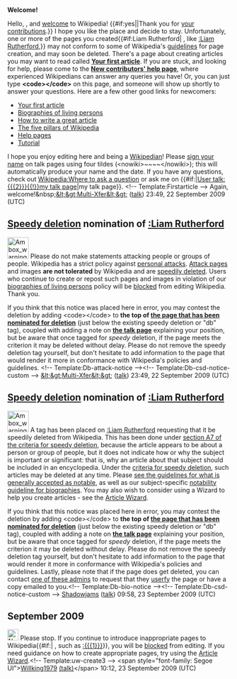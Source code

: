 <article id="24439732" title=User talk:Alexbanks22>
	<talkpage id="24439732" title="User talk:Alexbanks22">


'''Welcome!'''

Hello, {{BASEPAGENAME}}, and [[Wikipedia:Welcome, newcomers|welcome]] to Wikipedia! {{#if:yes||Thank you for [[Special:Contributions/{{PAGENAME}}|your contributions]].}} I hope you like the place and decide to stay. Unfortunately, one or more of the pages you created{{#if:Liam Rutherford| , like [[:Liam Rutherford]],}} may not conform to some of Wikipedia's [[Wikipedia:List of policies|guidelines]] for page creation, and may soon be deleted. 
{{Quote box
 | quote  = You may also wish to consider using a Wizard to help you create articles. See the [[Wikipedia:Article wizard2.0|Article Wizard]].'''''
 | source = Thank you.
 | width  = 20%
 | align  = right
}}
There's a page about creating articles you may want to read called '''[[Wikipedia:Your first article|Your first article]]'''. If you are stuck, and looking for help, please come to the '''[[Wikipedia:New contributors' help page|New contributors' help page]]''', where experienced Wikipedians can answer any queries you have! Or, you can just type '''&lt;code&gt;{{tl|helpme}}&lt;/code&gt;''' on this page, and someone will show up shortly to answer your questions. Here are a few other good links for newcomers:
* [[Wikipedia:Your first article|Your first article]]
* [[Wikipedia:BLP|Biographies of living persons]]
* [[Wikipedia:How to write a great article|How to write a great article]]
* [[Wikipedia:Five pillars|The five pillars of Wikipedia]]
* [[Help:Contents|Help pages]]
* [[Wikipedia:Tutorial|Tutorial]]
I hope you enjoy editing here and being a [[Wikipedia:Wikipedians|Wikipedian]]! Please [[Wikipedia:Sign your posts on talk pages|sign your name]] on talk pages using four tildes (&lt;nowiki&gt;~~~~&lt;/nowiki&gt;); this will automatically produce your name and the date. If you have any questions, check out [[Wikipedia:Where to ask a question]] or ask me on {{#if:|[[User talk:{{{2}}}{{!}}my talk page]]|my talk page}}. &lt;!-- Template:Firstarticle --&gt; Again, welcome!&amp;nbsp;[[User:Multixfer|&amp;lt;&amp;gt;Multi-Xfer&amp;lt;&amp;gt;]] ([[User talk:Multixfer|talk]]) 23:49, 22 September 2009 (UTC)
==[[Wikipedia:Criteria for speedy deletion|Speedy deletion]] nomination of [[:Liam Rutherford]]==
[[Image:Ambox warning_pn.svg|48px|left]] Please do not make statements attacking people or groups of people.  Wikipedia has a strict policy against [[Wikipedia:No personal attacks|personal attacks]]. [[Wikipedia:Attack_page|Attack pages]] and images '''are not tolerated''' by Wikipedia and are [[Wikipedia:Criteria for speedy deletion|speedily deleted]]. Users who continue to create or repost such pages and images in violation of our [[Wikipedia:Biographies of living persons|biographies of living persons]] policy will be [[Wikipedia:Blocking policy|blocked]] from editing Wikipedia. Thank you. 

If you think that this notice was placed here in error, you may contest the deletion by adding &lt;code&gt;{{tl|hangon}}&lt;/code&gt; to '''the top of [[:Liam Rutherford|the page that has been nominated for deletion]]''' (just below the existing speedy deletion or &quot;db&quot; tag), coupled with adding a note on '''[[Talk:Liam Rutherford|the talk page]]''' explaining your position, but be aware that once tagged for ''speedy'' deletion, if the page meets the criterion it may be deleted without delay. Please do not remove the speedy deletion tag yourself, but don't hesitate to add information to the page that would render it more in conformance with Wikipedia's policies and guidelines. &lt;!-- Template:Db-attack-notice --&gt;&lt;!-- Template:Db-csd-notice-custom --&gt; [[User:Multixfer|&amp;lt;&amp;gt;Multi-Xfer&amp;lt;&amp;gt;]] ([[User talk:Multixfer|talk]]) 23:49, 22 September 2009 (UTC)

==[[Wikipedia:Criteria for speedy deletion|Speedy deletion]] nomination of [[:Liam Rutherford]]==
[[Image:Ambox warning_pn.svg|48px|left]] A tag has been placed on [[:Liam Rutherford]] requesting that it be speedily deleted from Wikipedia. This has been done under [[WP:CSD#A7|section A7 of the criteria for speedy deletion]], because the article appears to be about a person or group of people, but it does not indicate how or why the subject is important or significant: that is, why an article about that subject should be included in an encyclopedia. Under the [[WP:CSD#Articles|criteria for speedy deletion]], such articles may be deleted at any time. Please [[Wikipedia:Notability|see the guidelines for what is generally accepted as notable]], as well as our subject-specific [[Wikipedia:Notability (people)|notability guideline for biographies]]. You may also wish to consider using a Wizard to help you create articles - see the [[Wikipedia:Article wizard2.0|Article Wizard]]. 

If you think that this notice was placed here in error, you may contest the deletion by adding &lt;code&gt;{{tl|hangon}}&lt;/code&gt; to '''the top of [[:Liam Rutherford|the page that has been nominated for deletion]]''' (just below the existing speedy deletion or &quot;db&quot; tag), coupled with adding a note on '''[[Talk:Liam Rutherford|the talk page]]''' explaining your position, but be aware that once tagged for ''speedy'' deletion, if the page meets the criterion it may be deleted without delay. Please do not remove the speedy deletion tag yourself, but don't hesitate to add information to the page that would render it more in conformance with Wikipedia's policies and guidelines. Lastly, please note that if the page does get deleted, you can contact [[:Category:Wikipedia administrators who will provide copies of deleted articles|one of these admins]] to request that they  [[Wikipedia:Userfication#Userfication_of_deleted_content|userfy]] the page or have a copy emailed to you.&lt;!-- Template:Db-bio-notice --&gt;&lt;!-- Template:Db-csd-notice-custom --&gt; [[User:Shadowjams|Shadowjams]] ([[User talk:Shadowjams|talk]]) 09:58, 23 September 2009 (UTC)

== September 2009 ==
[[Image:Nuvola apps important.svg|25px]] Please stop. If you continue to introduce inappropriate pages to Wikipedia{{#if:| , such as [[:{{{1}}}]]}}, you will be [[Wikipedia:Blocking policy|blocked]] from editing. If you need guidance on how to create appropriate pages, try using the [[Wikipedia:Article wizard2.0|Article Wizard]].&lt;!-- Template:uw-create3 --&gt; &lt;span style=&quot;font-family: Segoe UI&quot;&gt;[[User:Willking1979|Willking1979]] [[User talk:Willking1979|(talk)]]&lt;/span&gt; 10:12, 23 September 2009 (UTC)
	</talkpage>
</article>